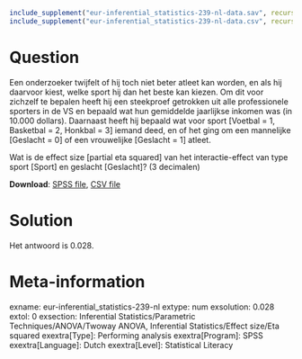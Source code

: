 ```r
include_supplement("eur-inferential_statistics-239-nl-data.sav", recursive = TRUE)
include_supplement("eur-inferential_statistics-239-nl-data.csv", recursive = TRUE)
```

Question
========
Een onderzoeker twijfelt of hij toch niet beter atleet kan worden, en als hij daarvoor kiest, welke sport hij dan het beste kan kiezen. Om dit voor zichzelf te bepalen heeft hij een steekproef getrokken uit alle professionele sporters in de VS en bepaald wat hun gemiddelde jaarlijkse inkomen was (in 10.000 dollars). Daarnaast heeft hij bepaald wat voor sport [Voetbal = 1, Basketbal = 2, Honkbal = 3] iemand deed, en of het ging om een mannelijke [Geslacht = 0] of een vrouwelijke [Geslacht = 1] atleet.

Wat is de effect size [partial eta squared] van het interactie-effect van type sport [Sport] en geslacht [Geslacht]? (3 decimalen)

**Download**: [SPSS file](eur-inferential_statistics-239-nl-data.sav), [CSV file](eur-inferential_statistics-239-nl-data.csv)


Solution
========
Het antwoord is 0.028.


Meta-information
================
exname: eur-inferential_statistics-239-nl
extype: num
exsolution: 0.028
extol: 0
exsection: Inferential Statistics/Parametric Techniques/ANOVA/Twoway ANOVA, Inferential Statistics/Effect size/Eta squared
exextra[Type]: Performing analysis
exextra[Program]: SPSS
exextra[Language]: Dutch
exextra[Level]: Statistical Literacy
